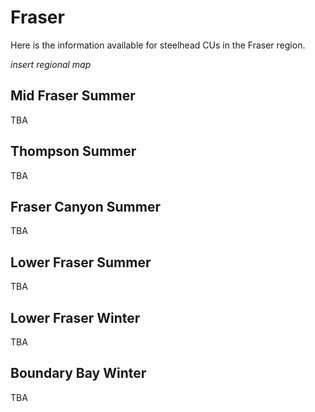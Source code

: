 # Fraser {#fraser}

Here is the information available for steelhead CUs in the Fraser region.

_insert regional map_


## Mid Fraser Summer

TBA

## Thompson Summer

TBA

## Fraser Canyon Summer 

TBA

## Lower Fraser Summer

TBA

## Lower Fraser Winter

TBA

## Boundary Bay Winter

TBA
